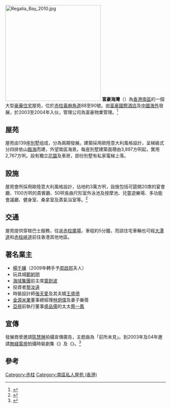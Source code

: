 [[File:Regalia_Bay_2010.jpg|300px]]
'''富豪海灣'''（{{lang-en|Regalia Bay}}）為[[香港|香港]][[南區_(香港)|南區]]的一個大型[[豪華住宅|豪華住宅]]屋苑，位於[[赤柱|赤柱]][[黃麻角道|黃麻角道]]88至90號。由[[富豪酒店國際控股|富豪國際酒店]]及[[中國海外|中國海外]]發展，於2003至2004年入伙，管理公司為富豪物業管理。<ref>{{cite news|author1=蔡家儀|title=靚盤巡禮：赤柱富豪海灣 fusion圓味house|url=http://hk.apple.nextmedia.com/financeestate/art/20130414/18227399|accessdate=2017-02-25|publisher=蘋果日報|date=2013-04-14|archive-date=2017-06-22|archive-url=https://web.archive.org/web/20170622184107/http://hk.apple.nextmedia.com/financeestate/art/20130414/18227399|dead-url=no}}</ref>

==屋苑==
屋苑由139座[[別墅|別墅]]组成，分為兩期發展。建築採用歐陸意大利風格設計，呈梯級式分四排依山[[臨海|臨海]]而建，外望南區海景。每座別墅建築面積由3,897方呎起，實用2,767方呎。設有獨立[[花園|花園]]及車房，部份別墅有私家電梯上落。

==設施==
屋苑會所採用歐陸意大利風格設計，佔地約3萬方呎，設施包括可筵開20席的宴會廳、1100方呎的貴賓廳、50呎長曲尺形室外泳池及按摩池、兒童遊樂場、多功能會議廳、健身室、桑拿室及蒸氣浴室等。<ref>{{cite news|title=豪宅精選：赤柱富豪海灣 巨無霸孖屋|url=http://hk.apple.nextmedia.com/financeestate/art/20110716/15435983|accessdate=2017-02-25|publisher=蘋果日報|date=2011-07-16|archive-date=2017-07-04|archive-url=https://web.archive.org/web/20170704130351/http://hk.apple.nextmedia.com/financeestate/art/20110716/15435983|dead-url=no}}</ref>

==交通==
屋苑提供穿梭巴士服務，往返[[赤柱廣場|赤柱廣場]]，車程約5分鐘，而該住宅車輛也可經[[大潭道|大潭道]]和[[赤柱峽道|赤柱峽道]]前往香港其他地區。

==著名業主==
*[[楊千嬅|楊千嬅]]（2009年轉手予[[周啟邦|周啟邦]]夫人）
*玩具城[[鄭躬明|鄭躬明]]
*[[海域集團|海域集團]]前主席[[葉劍波|葉劍波]]
*投資者[[黎汝遠|黎汝遠]]
*時裝設計師[[張天愛_(香港)|張天愛]]及其夫婿[[王盛德|王盛德]]
*[[金源米業|金源米業]]董事總經理[[林炯偉|林炯偉]]及妻子樂蓓
*[[亞視|亞視]]前執行董事[[盛品儒|盛品儒]]的太太[[蔡一鳳|蔡一鳳]]

==宣傳==
發展商曾邀請[[陈慧琳|陈慧琳]]拍攝宣傳廣告，主题曲為「前所未見」。到2003年及04年邀請[[無綫電視|無綫電視]]拍攝時裝劇集《{{link-yue|富豪海灣至尊家緣|富豪海灣至尊家緣}}》及《{{link-yue|富豪海灣非凡情緣|富豪海灣非凡情緣}}》。<ref>{{cite web|author1=TVB|title=富豪海灣非凡情緣|url=http://tvcity.tvb.com/special/house0312/|accessdate=2017-02-25|deadurl=yes|archiveurl=https://web.archive.org/web/20170202032655/http://tvcity.tvb.com/special/house0312/|archivedate=2017-02-02|df=}}</ref>

==參考==
{{reflist}}

[[Category:赤柱|Category:赤柱]]
[[Category:南區私人屋苑_(香港)|Category:南區私人屋苑 (香港)]]